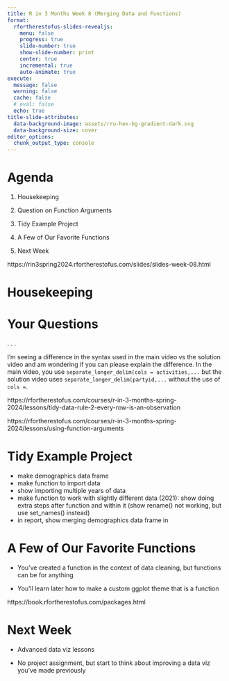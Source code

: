 ```yaml
---
title: R in 3 Months Week 8 (Merging Data and Functions)
format:
  rfortherestofus-slides-revealjs:
    menu: false
    progress: true
    slide-number: true
    show-slide-number: print
    center: true
    incremental: true
    auto-animate: true
execute: 
  message: false
  warning: false
  cache: false
  # eval: false
  echo: true
title-slide-attributes:
  data-background-image: assets/rru-hex-bg-gradient-dark.svg
  data-background-size: cover
editor_options: 
  chunk_output_type: console
---
```


# Agenda

1. Housekeeping

1. Question on Function Arguments

1. Tidy Example Project

1. A Few of Our Favorite Functions

1. Next Week

::: {.notes}
https://rin3spring2024.rfortherestofus.com/slides/slides-week-08.html
:::

# Housekeeping



# Your Questions

. . .

I'm seeing a difference in the syntax used in the main video vs the solution video and am wondering if you can please explain the difference. In the main video, you use `separate_longer_delim(cols = activities,...` but the solution video uses `separate_longer_delim(partyid,...` without the use of `cols =`.

::: {.notes}
https://rfortherestofus.com/courses/r-in-3-months-spring-2024/lessons/tidy-data-rule-2-every-row-is-an-observation

https://rfortherestofus.com/courses/r-in-3-months-spring-2024/lessons/using-function-arguments
:::


# Tidy Example Project

::: {.notes}
- make demographics data frame
- make function to import data
- show importing multiple years of data
- make function to work with slightly different data (2021): show doing extra steps after function and within it (show rename() not working, but use set_names() instead)
- in report, show merging demographics data frame in
:::

# A Few of Our Favorite Functions

- You've created a function in the context of data cleaning, but functions can be for anything

- You'll learn later how to make a custom ggplot theme that is a function

::: {.notes}
https://book.rfortherestofus.com/packages.html
:::

# Next Week

- Advanced data viz lessons

- No project assignment, but start to think about improving a data viz you've made previously
